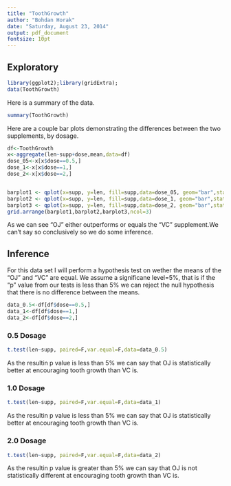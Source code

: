 ```yaml
---
title: "ToothGrowth"
author: "Bohdan Horak"
date: "Saturday, August 23, 2014"
output: pdf_document
fontsize: 10pt
---
```


## Exploratory

```r
library(ggplot2);library(gridExtra);
data(ToothGrowth)
```

Here is a summary of the data.

```r
summary(ToothGrowth)
```

Here are a couple bar plots demonstrating the differences between the two supplements,
by dosage.

```r
df<-ToothGrowth
x<-aggregate(len~supp+dose,mean,data=df)
dose_05<-x[x$dose==0.5,]
dose_1<-x[x$dose==1,]
dose_2<-x[x$dose==2,]


barplot1 <- qplot(x=supp, y=len, fill=supp,data=dose_05, geom="bar",stat="identity",position="dodge")+ggtitle("0.5 Dosage")+ guides(fill=FALSE)
barplot2 <- qplot(x=supp, y=len, fill=supp,data=dose_1, geom="bar",stat="identity",position="dodge")+ggtitle("1.0 Dosage")+ guides(fill=FALSE)
barplot3 <- qplot(x=supp, y=len, fill=supp,data=dose_2, geom="bar",stat="identity",position="dodge")+ggtitle("2.0 Dosage")+ guides(fill=FALSE)
grid.arrange(barplot1,barplot2,barplot3,ncol=3)
```

As we can see "OJ" either outperforms or equals the "VC" supplement.We can't say so 
conclusively so we do some inference.

## Inference

For this data set I will perform a hypothesis test on wether the means of the 
"OJ" and "VC" are equal. We assume a significane level=5%, that is if the "p"
value from our tests is less than 5% we can reject the null hypothesis that 
there is no difference between the means.

```r
data_0.5<-df[df$dose==0.5,]
data_1<-df[df$dose==1,]
data_2<-df[df$dose==2,]
```

### 0.5 Dosage

```r
t.test(len~supp, paired=F,var.equal=F,data=data_0.5)
```
As the resultin p value is less than 5% we can say that OJ is statistically better
at encouraging tooth growth than VC is.

### 1.0 Dosage

```r
t.test(len~supp, paired=F,var.equal=F,data=data_1)
```


As the resultin p value is less than 5% we can say that OJ is statistically better
at encouraging tooth growth than VC is.

### 2.0 Dosage

```r
t.test(len~supp, paired=F,var.equal=F,data=data_2)
```

As the resultin p value is greater than 5% we can say that OJ is not statistically different
at encouraging tooth growth than VC is.

